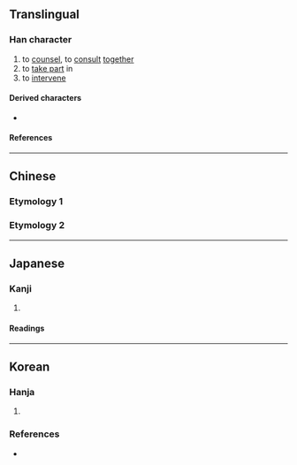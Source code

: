 {{character info/new}}
==Translingual==

===Han character===
{{Han char|rn=28|rad=厶|as=10|sn=12|four=|canj=IIIP|ids=⿱𠫯⺗}}

# to [[counsel]], to [[consult]] [[together]]
# to [[take part]] in
# to [[intervene]]

====Derived characters====
* {{l|mul|[[𭋁]], [[𡑐]], [[𢡖]], [[撡]], [[㵕]], [[𣚈]], [[𤏟]], [[𤛤]], [[𤩨]], [[𡼶]]}}

====References====
{{Han ref|kx=0164.310|dkj=03100|dj=0374.020|hdz=10389.050|uh=53C5}}

----

==Chinese==

===Etymology 1===
{{zh-see|參|v}}

===Etymology 2===
{{zh-see|累|v}}

----

==Japanese==

===Kanji===
{{ja-kanji|grade=|rs=厶10}}

# {{defn|lang=ja|sort=厶10}}

====Readings====
{{ja-readings
|on=さん
|kun=まいる
}}

----

==Korean==

===Hanja===
{{ko-hanja|참여하다|참여할|참}}

# {{alternative form of|ko|參|tr={{m|ko|참}}||to [[participate]]}}

===References===
* {{R:hanjadoc|1059}}

{{categorize|ko|Hanja variant forms|sort=참}}